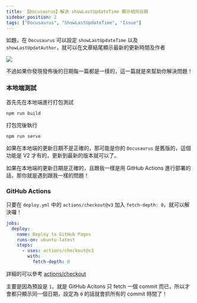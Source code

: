 ```yaml
---
title: 【Docusaurus】解決 showLastUpdateTime 顯示相同日期
sidebar_position: 2
tags: ["Docusaurus", "ShowLastUpdateTime", "Issue"]
---
```



如題，在 `Docusaurus` 可以設定 `showLastUpdateTime` 以及 `showLastUpdatAuthor`，就可以在文章結尾顯示最新的更新時間及作者

<Img src={image_1} />

不過如果你發現發佈後的日期每一篇都是一樣的，這一篇就是來幫助你解決問題！

### 本地端測試

首先先在本地端進行打包測試

```
npm run build
```

打包完後執行

```
npm run serve
```

如果在本地端的更新日期不是正確的，那可能是你的 `Docusaurus` 是舊版的，這個功能是 V2 才有的，更新到最新的版本就可以了。

如果在本地端的更新日期是正確的，且跟我一樣是用 GitHub Actions 進行部署的話，那你就是遇到跟我一樣的問題！

### GitHub Actions

只要在 `deploy.yml` 中的 `actions/checkout@v3` 加入 `fetch-depth: 0`，就可以解決囉！

```yml {8}
jobs:
  deploy:
    name: Deploy to GitHub Pages
    runs-on: ubuntu-latest
    steps:
      - uses: actions/checkout@v3
        with:
          fetch-depth: 0
```

詳細的可以參考 [actions/checkout](https://github.com/actions/checkout#:~:text=%23%20Default%3A%201-,fetch%2Ddepth%3A%20%27%27,-%23%20Whether%20to)

主要是因為預設是 `1`，就是 GitHub Acitons 只 fetch 一個 commit 而已，所以才會都只顯示同一個日期，設定為 `0` 的話就會抓所有的 commit 時間了！
